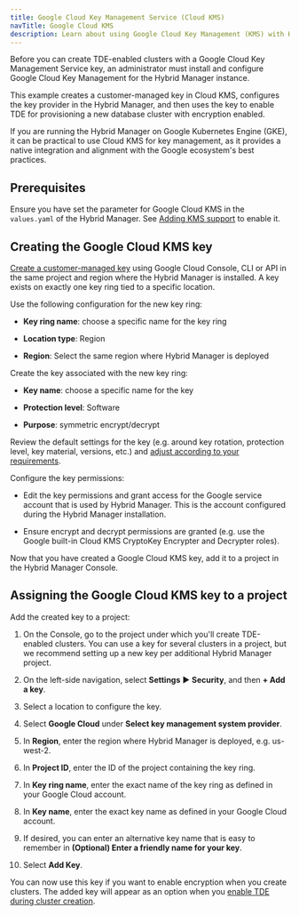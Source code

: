 ```yaml
---
title: Google Cloud Key Management Service (Cloud KMS)
navTitle: Google Cloud KMS
description: Learn about using Google Cloud Key Management (KMS) with Hybrid Manager.
---
```


Before you can create TDE-enabled clusters with a Google Cloud Key Management Service key, an administrator must install and configure Google Cloud Key Management for the Hybrid Manager instance.

This example creates a customer-managed key in Cloud KMS, configures the key provider in the Hybrid Manager, and then uses the key to enable TDE for provisioning a new database cluster with encryption enabled.

If you are running the Hybrid Manager on Google Kubernetes Engine (GKE), it can be practical to use Cloud KMS for key management, as it provides a native integration and alignment with the Google ecosystem's best practices.

## Prerequisites

Ensure you have set the parameter for Google Cloud KMS in the `values.yaml` of the Hybrid Manager. See [Adding KMS support](adding_kms_support.mdx) to enable it.  

## Creating the Google Cloud KMS key

[Create a customer-managed key](https://cloud.google.com/kms/docs/create-encryption-keys) using Google Cloud Console, CLI or API in the same project and region where the Hybrid Manager is installed. A key exists on exactly one key ring tied to a specific location.

Use the following configuration for the new key ring:

-   **Key ring name**: choose a specific name for the key ring

-   **Location type**: Region

-   **Region**: Select the same region where Hybrid Manager is deployed

Create the key associated with the new key ring:

-   **Key name**: choose a specific name for the key

-   **Protection level**: Software

-   **Purpose**: symmetric encrypt/decrypt

Review the default settings for the key (e.g. around key rotation, protection level, key material, versions, etc.) and [adjust according to your requirements](https://cloud.google.com/kms/docs/create-key).

Configure the key permissions:

-   Edit the key permissions and grant access for the Google service account that is used by Hybrid Manager. This is the account configured during the Hybrid Manager installation. 

-   Ensure encrypt and decrypt permissions are granted (e.g. use the Google built-in Cloud KMS CryptoKey Encrypter and Decrypter roles).

Now that you have created a Google Cloud KMS key, add it to a project in the Hybrid Manager Console.

## Assigning the Google Cloud KMS key to a project

Add the created key to a project:

1.  On the Console, go to the project under which you'll create TDE-enabled clusters. 
    You can use a key for several clusters in a project, but we recommend setting up a new key per additional Hybrid Manager project.

2.  On the left-side navigation, select **Settings** ► **Security**, and then **+ Add a key**. 

3.  Select a location to configure the key.

4.  Select **Google Cloud** under **Select key management system provider**.

5.  In **Region**, enter the region where Hybrid Manager is deployed, e.g. us-west-2. 

6.  In **Project ID**, enter the ID of the project containing the key ring.

7.  In **Key ring name**, enter the exact name of the key ring as defined in your Google Cloud account.

8.  In **Key name**, enter the exact key name as defined in your Google Cloud account.

9.  If desired, you can enter an alternative key name that is easy to remember in **(Optional) Enter a friendly name for your key**.

10. Select **Add Key**.

You can now use this key if you want to enable encryption when you create clusters. The added key will appear as an option when you [enable TDE during cluster creation](../cluster_management/create-clusters/additional-settings/#security).
